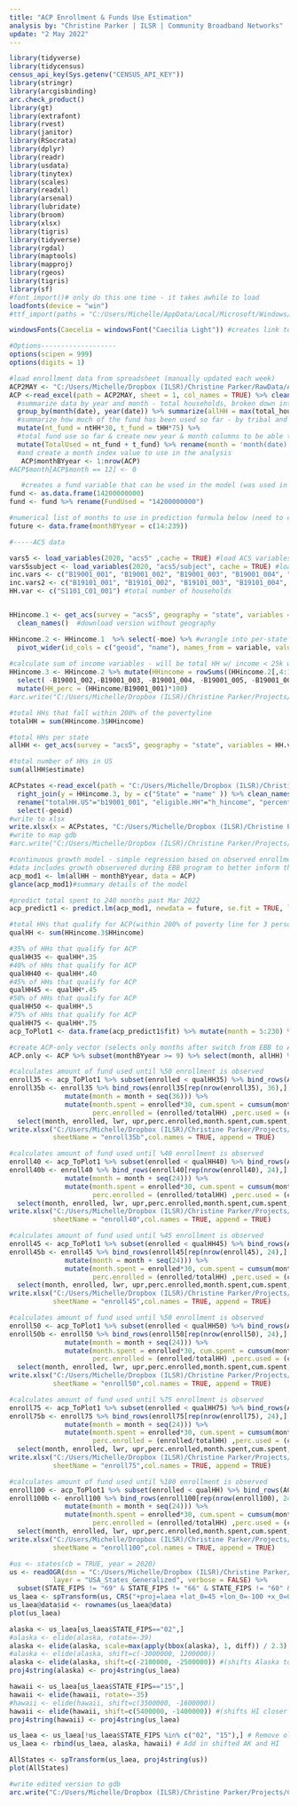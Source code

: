 ```yaml
---
title: "ACP Enrollment & Funds Use Estimation"
analysis by: "Christine Parker | ILSR | Community Broadband Networks"
update: "2 May 2022"
---
```



```r

library(tidyverse)
library(tidycensus)
census_api_key(Sys.getenv("CENSUS_API_KEY"))
library(stringr)
library(arcgisbinding)
arc.check_product()
library(gt)
library(extrafont)
library(rvest)
library(janitor)
library(RSocrata)
library(dplyr)
library(readr)
library(usdata)
library(tinytex)
library(scales)
library(readxl)
library(arsenal)
library(lubridate)
library(broom)
library(xlsx)
library(tigris)
library(tidyverse)
library(rgdal)
library(maptools)
library(mapproj)
library(rgeos)
library(tigris)
library(sf)
#font_import()# only do this one time - it takes awhile to load
loadfonts(device = "win")
#ttf_import(paths = "C:/Users/Michelle/AppData/Local/Microsoft/Windows/Fonts", recursive = TRUE)

windowsFonts(Caecelia = windowsFont("Caecilia Light")) #creates link to font to use in tables

#Options-------------------
options(scipen = 999)
options(digits = 1)
```

```r
#load enrollment data from spreadsheet (manually updated each week)
ACP2MAY <- "C:/Users/Michelle/Dropbox (ILSR)/Christine Parker/RawData/ACP/ACPWeeklyEnroll.xlsx"
ACP <-read_excel(path = ACP2MAY, sheet = 1, col_names = TRUE) %>% clean_names() %>%
  #summarize data by year and month - total households, broken down into tribal and non-tribal
  group_by(month(date), year(date)) %>% summarize(allHH = max(total_households), ntHH = max(non_tribal), tHH = max(tribal)) %>% 
  #summarize how much of the fund has been used so far - by tribal and non-tribal HH
  mutate(nt_fund = ntHH*30, t_fund = tHH*75) %>%
  #total fund use so far & create new year & month columns to be able to arrange...
  mutate(TotalUsed = nt_fund + t_fund) %>% rename(month = 'month(date)', year = 'year(date)') %>% arrange(year, month)
  #and create a month index value to use in the analysis
   ACP$monthBYyear <- 1:nrow(ACP)
#ACP$month[ACP$month == 12] <- 0

   #creates a fund variable that can be used in the model (was used in the original model set up, but is not currently being used)
fund <- as.data.frame(14200000000) 
fund <- fund %>% rename(FundUsed = "14200000000")

#numerical list of months to use in prediction formula below (need to change this after April)
future <- data.frame(monthBYyear = c(14:239))

#-----ACS data

vars5 <- load_variables(2020, "acs5" ,cache = TRUE) #load ACS variables in the 5 yr dataset
vars5subject <- load_variables(2020, "acs5/subject", cache = TRUE) #loads subject-table variables
inc.vars <- c("B19001_001", "B19001_002", "B19001_003", "B19001_004", "B19001_005" , "B19001_006", "B19001_007", "B19001_008", "B19001_009" ) #loads HH income fields from 5 year dataset (2015-2019) < $45K annual
inc.vars2 <- c("B19101_001", "B19101_002", "B19101_003", "B19101_004", "B19101_005"  ) #loads HH income fields from 5 year dataset (2015-2019)B19101_002
HH.var <- c("S1101_C01_001") #total number of households


HHincome.1 <- get_acs(survey = "acs5", geography = "state", variables = inc.vars, year = 2020, geometry = FALSE, moe_level = 95, state = NULL,cache_table = TRUE)%>%
  clean_names()  #download version without geography 

HHincome.2 <- HHincome.1  %>% select(-moe) %>% #wrangle into per-state records
  pivot_wider(id_cols = c("geoid", "name"), names_from = variable, values_from = estimate )  
  
#calculate sum of income variables - will be total HH w/ income < 25k within past 12 mo
HHincome.3 <- HHincome.2 %>% mutate(HHincome = rowSums((HHincome.2[,4:11]),na.rm = TRUE)) %>% 
  select( -B19001_002,-B19001_003, -B19001_004, -B19001_005, -B19001_006, -B19001_007, -B19001_008, -B19001_009) %>%
  mutate(HH_perc = (HHincome/B19001_001)*100) 
#arc.write("C:/Users/Michelle/Dropbox (ILSR)/Christine Parker/Projects/CBN InfoMap Requests/BroadbandingFunds/ACP/ACP/ACP.gdb/HHeligible2021",data = HHincome.3)

#total HHs that fall within 200% of the povertyline
totalHH = sum(HHincome.3$HHincome) 

#total HHs per state
allHH <- get_acs(survey = "acs5", geography = "state", variables = HH.var, year = 2020, geometry = FALSE, state = NULL, moe_level = 95, cache_table = TRUE) %>% clean_names()

#total number of HHs in US
sum(allHH$estimate)

ACPstates <-read_excel(path = "C:/Users/Michelle/Dropbox (ILSR)/Christine Parker/RawData/ACP/ACPstates2MAY2022.xlsx", sheet = 1, col_names = TRUE) %>%
  right_join(y = HHincome.3, by = c("State" = "name" )) %>% clean_names() %>% mutate(perc_EoE = (total_households/h_hincome)*100) %>%
  rename("totalHH.US"="b19001_001", "eligible.HH"="h_hincome", "percent.eligible" ="hh_perc", "perc.EligibleEnrolled" = "perc_EoE") %>%
  select(-geoid)
#write to xlsx
write.xlsx(x = ACPstates, "C:/Users/Michelle/Dropbox (ILSR)/Christine Parker/Projects/CBN InfoMap Requests/BroadbandingFunds/ACP/Affordable-Connectivity-Program-Analysis/ACPbyState.xlsx")
#write to map gdb  
#arc.write("C:/Users/Michelle/Dropbox (ILSR)/Christine Parker/Projects/CBN InfoMap Requests/BroadbandingFunds/ACP/ACP/ACP.gdb/ACPstates",data = ACPstates)

```

```r

#continuous growth model - simple regression based on observed enrollment through 22 Mar 2022
#data includes growth observered during EBB program to better inform the model
acp_mod1 <- lm(allHH ~ monthBYyear, data = ACP) 
glance(acp_mod1)#summary details of the model

#predict total spent to 240 months past Mar 2022
acp_predict1 <- predict.lm(acp_mod1, newdata = future, se.fit = TRUE, level = .95, interval = "prediction") 

#total HHs that qualify for ACP(within 200% of poverty line for 3 person HH)
qualHH <- sum(HHincome.3$HHincome)

#35% of HHs that qualify for ACP
qualHH35 <- qualHH*.35
#40% of HHs that qualify for ACP
qualHH40 <- qualHH*.40
#45% of HHs that qualify for ACP
qualHH45 <- qualHH*.45
#50% of HHs that qualify for ACP
qualHH50 <- qualHH*.5
#75% of HHs that qualify for ACP
qualHH75 <- qualHH*.75
acp_ToPlot1 <- data.frame(acp_predict1$fit) %>% mutate(month = 5:230) %>% rename(enrolled = fit)#create index which represents months - currently predicting May 2022 and beyond

#create ACP-only vector (selects only months after switch from EBB to ACP)
ACP.only <- ACP %>% subset(monthBYyear >= 9) %>% select(month, allHH) %>% rename(enrolled = allHH)

#calculates amount of fund used until %50 enrollment is observed
enroll35 <- acp_ToPlot1 %>% subset(enrolled < qualHH35) %>% bind_rows(ACP.only) %>% arrange(month) 
enroll35b <- enroll35 %>% bind_rows(enroll35[rep(nrow(enroll35), 36),] %>%
              mutate(month = month + seq(36))) %>%
              mutate(month.spent = enrolled*30, cum.spent = cumsum(month.spent),
                     perc.enrolled = (enrolled/totalHH) ,perc.used = (cum.spent /14200000000)) %>%
  select(month, enrolled, lwr, upr,perc.enrolled,month.spent,cum.spent, perc.used) %>%
write.xlsx("C:/Users/Michelle/Dropbox (ILSR)/Christine Parker/Projects/CBN InfoMap Requests/BroadbandingFunds/BroadbandFunds/enrollACP.xlsx",
           sheetName = "enroll35b",col.names = TRUE, append = TRUE)

#calculates amount of fund used until %40 enrollment is observed
enroll40 <- acp_ToPlot1 %>% subset(enrolled < qualHH40) %>% bind_rows(ACP.only) %>% arrange(month) 
enroll40b <- enroll40 %>% bind_rows(enroll40[rep(nrow(enroll40), 24),] %>%
              mutate(month = month + seq(24))) %>%
              mutate(month.spent = enrolled*30, cum.spent = cumsum(month.spent),
                     perc.enrolled = (enrolled/totalHH) ,perc.used = (cum.spent /14200000000)) %>%
  select(month, enrolled, lwr, upr,perc.enrolled,month.spent,cum.spent, perc.used) %>%
write.xlsx("C:/Users/Michelle/Dropbox (ILSR)/Christine Parker/Projects/CBN InfoMap Requests/BroadbandingFunds/BroadbandFunds/enrollACP.xlsx",
           sheetName = "enroll40",col.names = TRUE, append = TRUE)

#calculates amount of fund used until %45 enrollment is observed
enroll45 <- acp_ToPlot1 %>% subset(enrolled < qualHH45) %>% bind_rows(ACP.only) %>% arrange(month) 
enroll45b <- enroll45 %>% bind_rows(enroll45[rep(nrow(enroll45), 24),] %>%
              mutate(month = month + seq(24))) %>%
              mutate(month.spent = enrolled*30, cum.spent = cumsum(month.spent),
                     perc.enrolled = (enrolled/totalHH) ,perc.used = (cum.spent /14200000000)) %>%
  select(month, enrolled, lwr, upr,perc.enrolled,month.spent,cum.spent, perc.used) %>%
write.xlsx("C:/Users/Michelle/Dropbox (ILSR)/Christine Parker/Projects/CBN InfoMap Requests/BroadbandingFunds/BroadbandFunds/enrollACP.xlsx",
           sheetName = "enroll45",col.names = TRUE, append = TRUE)

#calculates amount of fund used until %50 enrollment is observed
enroll50 <- acp_ToPlot1 %>% subset(enrolled < qualHH50) %>% bind_rows(ACP.only) %>% arrange(month) 
enroll50b <- enroll50 %>% bind_rows(enroll50[rep(nrow(enroll50), 24),] %>%
              mutate(month = month + seq(24))) %>%
              mutate(month.spent = enrolled*30, cum.spent = cumsum(month.spent),
                     perc.enrolled = (enrolled/totalHH) ,perc.used = (cum.spent /14200000000)) %>%
  select(month, enrolled, lwr, upr,perc.enrolled,month.spent,cum.spent, perc.used) %>%
write.xlsx("C:/Users/Michelle/Dropbox (ILSR)/Christine Parker/Projects/CBN InfoMap Requests/BroadbandingFunds/BroadbandFunds/enrollACP.xlsx",
           sheetName = "enroll50",col.names = TRUE, append = TRUE)

#calculates amount of fund used until %75 enrollment is observed
enroll75 <- acp_ToPlot1 %>% subset(enrolled < qualHH75) %>% bind_rows(ACP.only) %>% arrange(month) 
enroll75b <- enroll75 %>% bind_rows(enroll75[rep(nrow(enroll75), 24),] %>%
              mutate(month = month + seq(24))) %>%
              mutate(month.spent = enrolled*30, cum.spent = cumsum(month.spent),
                     perc.enrolled = (enrolled/totalHH) ,perc.used = (cum.spent /14200000000)) %>%
  select(month, enrolled, lwr, upr,perc.enrolled,month.spent,cum.spent, perc.used) %>%
write.xlsx("C:/Users/Michelle/Dropbox (ILSR)/Christine Parker/Projects/CBN InfoMap Requests/BroadbandingFunds/BroadbandFunds/enrollACP.xlsx",
           sheetName = "enroll75",col.names = TRUE, append = TRUE)

#calculates amount of fund used until %100 enrollment is observed
enroll100 <- acp_ToPlot1 %>% subset(enrolled < qualHH) %>% bind_rows(ACP.only) %>% arrange(month) 
enroll100b <- enroll100 %>% bind_rows(enroll100[rep(nrow(enroll100), 24),] %>%
              mutate(month = month + seq(24))) %>%
              mutate(month.spent = enrolled*30, cum.spent = cumsum(month.spent),
                     perc.enrolled = (enrolled/totalHH) ,perc.used = (cum.spent /14200000000)) %>%
  select(month, enrolled, lwr, upr,perc.enrolled,month.spent,cum.spent, perc.used) %>%
write.xlsx("C:/Users/Michelle/Dropbox (ILSR)/Christine Parker/Projects/CBN InfoMap Requests/BroadbandingFunds/BroadbandFunds/enrollACP.xlsx",
           sheetName = "enroll100",col.names = TRUE, append = TRUE)


```

```r

#us <- states(cb = TRUE, year = 2020)
us <- readOGR(dsn = "C:/Users/Michelle/Dropbox (ILSR)/Christine Parker/Projects/Maps/TheFabric/TheFabric.gdb",
           layer = "USA_States_Generalized", verbose = FALSE) %>% 
  subset(STATE_FIPS != "69" & STATE_FIPS != "66" & STATE_FIPS != "60" & STATE_FIPS != "72" & STATE_FIPS != "78")
us_laea <- spTransform(us, CRS("+proj=laea +lat_0=45 +lon_0=-100 +x_0=0 +y_0=0 +a=6370997 +b=6370997 +units=m +no_defs"))
us_laea@data$id <- rownames(us_laea@data)
plot(us_laea)

alaska <- us_laea[us_laea$STATE_FIPS=="02",]
#alaska <- elide(alaska, rotate=-39)
alaska <- elide(alaska, scale=max(apply(bbox(alaska), 1, diff)) / 2.3)
#alaska <- elide(alaska, shift=c(-3000000, 1200000))
alaska <- elide(alaska, shift=c(-2100000, -2500000)) #(shifts Alaska to SW also)
proj4string(alaska) <- proj4string(us_laea)

hawaii <- us_laea[us_laea$STATE_FIPS=="15",]
hawaii <- elide(hawaii, rotate=-35)
#hawaii <- elide(hawaii, shift=c(3500000, -1600000))
hawaii <- elide(hawaii, shift=c(5400000, -1400000)) #(shifts HI closer to TX)
proj4string(hawaii) <- proj4string(us_laea)

us_laea <- us_laea[!us_laea$STATE_FIPS %in% c("02", "15"),] # Remove old AK and HI
us_laea <- rbind(us_laea, alaska, hawaii) # Add in shifted AK and HI

AllStates <- spTransform(us_laea, proj4string(us))
plot(AllStates)

#write edited version to gdb
arc.write("C:/Users/Michelle/Dropbox (ILSR)/Christine Parker/Projects/CBN InfoMap Requests/BroadbandingFunds/ACP/ACP/ACP.gdb/StateBounds", data = AllStates)
```